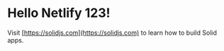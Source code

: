 
# Hello Netlify 123!

<Counter />

Visit [https://solidjs.com](https://solidjs.com) to learn how to build Solid apps.
